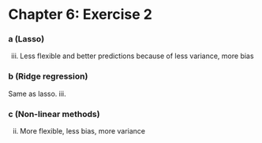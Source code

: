 Chapter 6: Exercise 2
========================================================

### a (Lasso)
iii. Less flexible and better predictions because of less variance, more bias

### b (Ridge regression)
Same as lasso. iii.

### c (Non-linear methods)
ii. More flexible, less bias, more variance 
